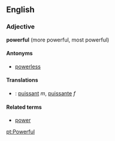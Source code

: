 ==English==
===Adjective===
'''powerful''' (more powerful, most powerful)

====Antonyms====
*[[powerless]]

====Translations====
*{{fr}}: [[puissant]] ''m'', [[puissante]] ''f''
====Related terms====
*[[power]]

[[pt:Powerful]]